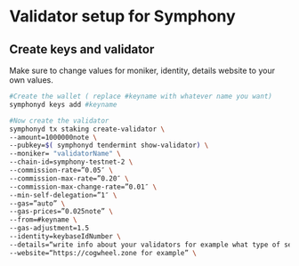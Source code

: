 
# Validator setup for Symphony

## Create keys and validator


<Callout type="info" emoji="🙋‍♀️">
  Make sure to change values for moniker, identity, details website to your own values.
</Callout>

```bash
#Create the wallet ( replace #keyname with whatever name you want)
symphonyd keys add #keyname

#Now create the validator 
symphonyd tx staking create-validator \
--amount=1000000note \
--pubkey=$( symphonyd tendermint show-validator) \
--moniker= "validatorName" \
--chain-id=symphony-testnet-2 \
--commission-rate=”0.05″ \
--commission-max-rate=”0.20″ \
--commission-max-change-rate=”0.01″ \
--min-self-delegation=”1″ \
--gas=”auto” \
--gas-prices=”0.025note” \
--from=#keyname \
--gas-adjustment=1.5
--identity=keybaseIdNumber \
--details=“write info about your validators for example what type of service you ofer etc.” \
--website=“https://cogwheel.zone for example” \
```


